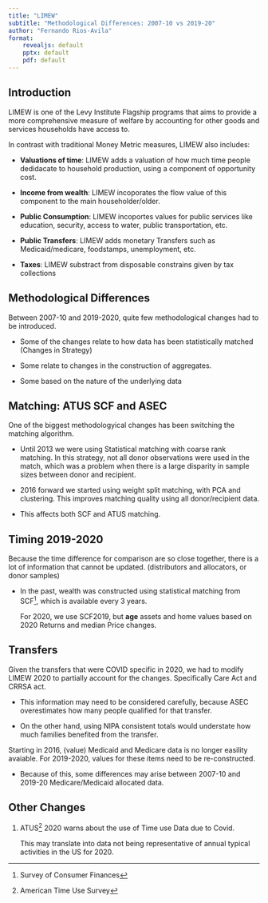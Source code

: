 ```yaml
---
title: "LIMEW"
subtitle: "Methodological Differences: 2007-10 vs 2019-20"            
author: "Fernando Rios-Avila"
format: 
    revealjs: default
    pptx: default
    pdf: default
---
```


## Introduction {.smaller}

LIMEW is one of the Levy Institute Flagship programs that aims to provide a more comprehensive measure of welfare by accounting for other goods and services households have access to.

In contrast with traditional Money Metric measures, LIMEW also includes:

- **Valuations of time**: LIMEW adds a valuation of how much time people dedidacate to household production, using a component of opportunity cost.

- **Income from wealth**: LIMEW incoporates the flow value of this component to the main householder/older.

- **Public Consumption**: LIMEW incoportes values for public services like education, security, access to water, public transportation, etc.

- **Public Transfers**: LIMEW adds monetary Transfers such as Medicaid/medicare, foodstamps, unemployment, etc. 

- **Taxes**: LIMEW substract from disposable constrains given by tax collections

## Methodological Differences  {.smaller}

Between 2007-10 and 2019-2020, quite few methodological changes had to be introduced. 

- Some of the changes relate to how data has been statistically matched (Changes in Strategy)

- Some relate to changes in the construction of aggregates.

- Some based on the nature of the underlying data

## Matching: ATUS SCF and ASEC {.smaller}

One of the biggest methodologyical changes has been switching the matching algorithm.

- Until 2013 we were using Statistical matching with coarse rank matching. In this strategy, not all donor observations were used in the match, which was a problem when there is a large disparity in sample sizes between donor and recipient.

- 2016 forward we started using weight split matching, with PCA and clustering. This improves matching quality using all donor/recipient data. 

- This affects both SCF and ATUS matching.

## Timing 2019-2020 {.smaller}

Because the time difference for comparison are so close together, there is a lot of information that cannot be updated. (distributors and allocators, or donor samples)
   
- In the past, wealth was constructed using statistical matching from SCF^[Survey of Consumer Finances], which is available every 3 years.
   
   For 2020, we use SCF2019, but **age** assets and home values based on 2020 Returns and median Price changes.

## Transfers {.smaller}

Given the transfers that were COVID specific in 2020, we had to modify LIMEW 2020 to partially account for the changes. Specifically Care Act and CRRSA act. 

- This information may need to be considered carefully, because ASEC overestimates how many people qualified for that transfer. 

- On the other hand, using NIPA consistent totals would understate how much families benefited from the transfer.

Starting in 2016, (value) Medicaid and Medicare data is no longer easility avaiable. For 2019-2020, values for these items need to be re-constructed.

- Because of this, some differences may arise between 2007-10 and 2019-20 Medicare/Medicaid allocated data. 

## Other Changes {.smaller}

1. ATUS^[American Time Use Survey] 2020 warns about the use of Time use Data due to Covid. 
   
   This may translate into data not being representative of annual typical activities in the US for 2020.

   
